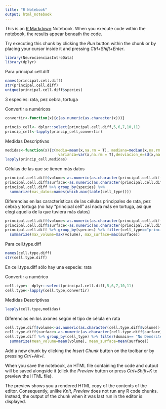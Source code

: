 ```yaml
---
title: "R Notebook"
output: html_notebook
---
```


This is an [R Markdown](http://rmarkdown.rstudio.com) Notebook. When you execute code within the notebook, the results appear beneath the code. 

Try executing this chunk by clicking the *Run* button within the chunk or by placing your cursor inside it and pressing *Ctrl+Shift+Enter*. 

```r
library(NeurocienciasIntroData)
library(dplyr)

```

Para principal.cell.diff
```r
names(principal.cell.diff)
str(principal.cell.diff)
unique(principal.cell.diff$species)
```
3 especies: rata, pez cebra, tortuga


Convertir a numéricos
```r
convertir<-function(x){c(as.numeric(as.character(x)))}

princip_cell<- dplyr::select(principal.cell.diff,5,6,7,10,11)
princip_cell<-lapply(princip_cell,convertir)
```


Medidas Descriptivas
```r
medidas<-function(x){c(media=mean(x,na.rm = T), mediana=median(x,na.rm = T),
                        varianza=var(x,na.rm = T),desviacion_e=sd(x,na.rm = T))}
lapply(princip_cell,medidas)
```

Células de las que se tienen más datos
```r
principal.cell.diff$volume<-as.numeric(as.character(principal.cell.diff$volume))
principal.cell.diff$surface<-as.numeric(as.character(principal.cell.diff$surface))
principal.cell.diff %>% group_by(species) %>%
  summarize(mas_datos=names(which.max(table(cell_type))))
```



Diferencias en las características de las células principales de rata,
pez cebra y tortuga (no hay "principal cell" así nada más en tortuga,
así que elegí aquella de la que tuviera más datos)
```r
principal.cell.diff$volume<-as.numeric(as.character(principal.cell.diff$volume))
principal.cell.diff$surface<-as.numeric(as.character(principal.cell.diff$surface))
principal.cell.diff %>% group_by(species) %>% filter(cell_type=="principal cell"|cell_type=="principal cell/pyramidal/Excitatory") %>%
  summarize(max_volume=max(volume), max_surface=max(surface))
```





Para cell.type.diff
```r
names(cell.type.diff)
str(cell.type.diff)
```
En cell.type.diff sólo hay una especie: rata



Convertir a numérico
```r
cell.type<- dplyr::select(principal.cell.diff,5,6,7,10,11)
cell.type<-lapply(cell.type,convertir)
```

Medidas Descriptivas
```r
lapply(cell.type,medidas)
```



Diferencias en los axones según el tipo de célula en rata
```r
cell.type.diff$volume<-as.numeric(as.character(cell.type.diff$volume))
cell.type.diff$surface<-as.numeric(as.character(cell.type.diff$surface))
cell.type.diff %>% group_by(cell_type) %>% filter(domain== "No Dendrites, No Soma, Axon") %>% 
  summarize(mean_volume=mean(volume), mean_surface=mean(surface))
```


Add a new chunk by clicking the *Insert Chunk* button on the toolbar or by pressing *Ctrl+Alt+I*.

When you save the notebook, an HTML file containing the code and output will be saved alongside it (click the *Preview* button or press *Ctrl+Shift+K* to preview the HTML file).

The preview shows you a rendered HTML copy of the contents of the editor. Consequently, unlike *Knit*, *Preview* does not run any R code chunks. Instead, the output of the chunk when it was last run in the editor is displayed.
